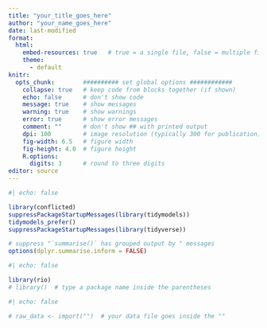 ```yaml
---
title: "your_title_goes_here"
author: "your_name_goes_here"
date: last-modified
format:
  html:
    embed-resources: true   # true = a single file, false = multiple files
    theme:
      - default
knitr:
  opts_chunk:        ########## set global options ############
    collapse: true   # keep code from blocks together (if shown)
    echo: false      # don't show code
    message: true    # show messages
    warning: true    # show warnings
    error: true      # show error messages
    comment: ""      # don't show ## with printed output
    dpi: 100         # image resolution (typically 300 for publication)
    fig-width: 6.5   # figure width
    fig-height: 4.0  # figure height
    R.options:    
      digits: 3      # round to three digits
editor: source
---
```


```r
#| echo: false

library(conflicted)
suppressPackageStartupMessages(library(tidymodels))
tidymodels_prefer()
suppressPackageStartupMessages(library(tidyverse))

# suppress "`summarise()` has grouped output by " messages
options(dplyr.summarise.inform = FALSE)
```

```r
#| echo: false

library(rio)
# library()  # type a package name inside the parentheses
```

```r
#| echo: false

# raw_data <- import("")  # your data file goes inside the ""
```


